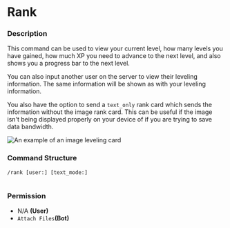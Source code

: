 # Rank

### Description

This command can be used to view your current level, how many levels you have gained, how much XP you need to advance to the next level, and also shows you a progress bar to the next level.

You can also input another user on the server to view their leveling information. The same information will be shown as with your leveling information.

You also have the option to send a `text_only` rank card which sends the information without the image rank card. This can be useful if the image isn't being displayed properly on your device of if you are trying to save data bandwidth.

![An example of an image leveling card](https://cdn.discordapp.com/attachments/952517247967051776/1094539785219080262/level-card.png)

### Command Structure

```
/rank [user:] [text_mode:]
```

<figure><img src="https://i.imgur.com/ensEoOr.png" alt=""><figcaption></figcaption></figure>

### **Permission**

* N/A **(User)**
* `Attach Files`**(Bot)**

